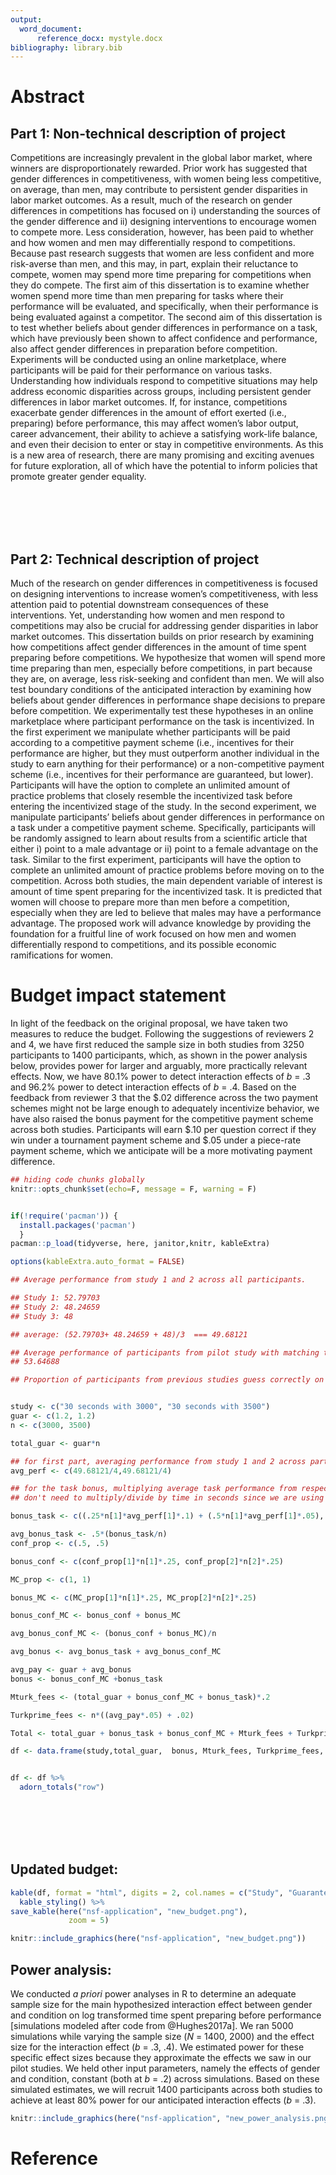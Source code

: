 ```yaml
---
output:
  word_document: 
      reference_docx: mystyle.docx
bibliography: library.bib
---
```


# Abstract

## Part 1: Non-technical description of project

Competitions are increasingly prevalent in the global labor market, where winners are disproportionately rewarded. Prior work has suggested that gender differences in competitiveness, with women being less competitive, on average, than men, may contribute to persistent gender disparities in labor market outcomes. As a result, much of the research on gender differences in competitions has focused on i) understanding the sources of the gender difference and ii) designing interventions to encourage women to compete more. Less consideration, however, has been paid to whether and how women and men may differentially respond to competitions. Because past research suggests that women are less confident and more risk-averse than men, and this may, in part, explain their reluctance to compete, women may spend more time preparing for competitions when they do compete. The first aim of this dissertation is to examine whether women spend more time than men preparing for tasks where their performance will be evaluated, and specifically, when their performance is being evaluated against a competitor. The second aim of this dissertation is to test whether beliefs about gender differences in performance on a task, which have previously been shown to affect confidence and performance, also affect gender differences in preparation before competition. Experiments will be conducted using an online marketplace, where participants will be paid for their performance on various tasks. Understanding how individuals respond to competitive situations may help address economic disparities across groups, including persistent gender differences in labor market outcomes. If, for instance, competitions exacerbate gender differences in the amount of effort exerted (i.e., preparing) before performance, this may affect women's labor output, career advancement, their ability to achieve a satisfying work-life balance, and even their decision to enter or stay in competitive environments. As this is a new area of research, there are many promising and exciting avenues for future exploration, all of which have the potential to inform policies that promote greater gender equality.


<br><br><br><br>

## Part 2: Technical description of project

Much of the research on gender differences in competitiveness is focused on designing interventions to increase women's competitiveness, with less attention paid to potential downstream consequences of these interventions. Yet, understanding how women and men respond to competitions may also be crucial for addressing gender disparities in labor market outcomes. This dissertation builds on prior research by examining how competitions affect gender differences in the amount of time spent preparing before competitions. We hypothesize that women will spend more time preparing than men, especially before competitions, in part because they are, on average, less risk-seeking and confident than men. We will also test boundary conditions of the anticipated interaction by examining how beliefs about gender differences in performance shape decisions to prepare before competition. We experimentally test these hypotheses in an online marketplace where participant performance on the task is incentivized. In the first experiment we manipulate whether participants will be paid according to a competitive payment scheme (i.e., incentives for their performance are higher, but they must outperform another individual in the study to earn anything for their performance) or a non-competitive payment scheme (i.e., incentives for their performance are guaranteed, but lower). Participants will have the option to complete an unlimited amount of practice problems that closely resemble the incentivized task before entering the incentivized stage of the study. In the second experiment, we manipulate participants' beliefs about gender differences in performance on a task under a competitive payment scheme. Specifically, participants will be randomly assigned to learn about results from a scientific article that either i) point to a male advantage or ii) point to a female advantage on the task. Similar to the first experiment, participants will have the option to complete an unlimited amount of practice problems before moving on to the competition. Across both studies, the main dependent variable of interest is amount of time spent preparing for the incentivized task. It is predicted that women will choose to prepare more than men before a competition, especially when they are led to believe that males may have a performance advantage. The proposed work will advance knowledge by providing the foundation for a fruitful line of work focused on how men and women differentially respond to competitions, and its possible economic ramifications for women.

# Budget impact statement

In light of the feedback on the original proposal, we have taken two measures to reduce the budget. Following the suggestions of reviewers 2 and 4, we have first reduced the sample size in both studies from 3250 participants to 1400 participants, which, as shown in the power analysis below, provides power for larger and arguably, more practically relevant effects. Now, we have 80.1% power to detect interaction effects of *b* = .3 and 96.2% power to detect interaction effects of *b* = .4. Based on the feedback from reviewer 3 that the \$.02 difference across the two payment schemes might not be large enough to adequately incentivize behavior, we have also raised the bonus payment for the competitive payment scheme across both studies. Participants will earn \$.10 per question correct if they win under a tournament payment scheme and \$.05 under a piece-rate payment scheme, which we anticipate will be a more motivating payment difference. 

```r

## hiding code chunks globally 
knitr::opts_chunk$set(echo=F, message = F, warning = F)


if(!require('pacman')) {
  install.packages('pacman')
  }
pacman::p_load(tidyverse, here, janitor,knitr, kableExtra)

options(kableExtra.auto_format = FALSE)


```

```r

## Average performance from study 1 and 2 across all participants. 

## Study 1: 52.79703
## Study 2: 48.24659
## Study 3: 48 

## average: (52.79703+ 48.24659 + 48)/3  === 49.68121

## Average performance of participants from pilot study with matching task across all 3 rounds within 60 seconds= 
## 53.64688

## Proportion of participants from previous studies guess correctly on conf = about 50% for all studies 


study <- c("30 seconds with 3000", "30 seconds with 3500")
guar <- c(1.2, 1.2)
n <- c(3000, 3500)

total_guar <- guar*n

## for first part, averaging performance from study 1 and 2 across participants. for second part, using performance from pilot
avg_perf <- c(49.68121/4,49.68121/4)

## for the task bonus, multiplying average task performance from respective previous study by the sample size for that specific condition (1/2 for piece-rate, only 1/4 for competition since only half of the half earn it), by the payment for that condition. 
## don't need to multiply/divide by time in seconds since we are using the same amount of time as previous studies.

bonus_task <- c((.25*n[1]*avg_perf[1]*.1) + (.5*n[1]*avg_perf[1]*.05),.5*n[2]*avg_perf[2]*.1)

avg_bonus_task <- .5*(bonus_task/n)
conf_prop <- c(.5, .5)

bonus_conf <- c(conf_prop[1]*n[1]*.25, conf_prop[2]*n[2]*.25)

MC_prop <- c(1, 1)

bonus_MC <- c(MC_prop[1]*n[1]*.25, MC_prop[2]*n[2]*.25)

bonus_conf_MC <- bonus_conf + bonus_MC

avg_bonus_conf_MC <- (bonus_conf + bonus_MC)/n

avg_bonus <- avg_bonus_task + avg_bonus_conf_MC

avg_pay <- guar + avg_bonus
bonus <- bonus_conf_MC +bonus_task 

Mturk_fees <- (total_guar + bonus_conf_MC + bonus_task)*.2

Turkprime_fees <- n*((avg_pay*.05) + .02)

Total <- total_guar + bonus_task + bonus_conf_MC + Mturk_fees + Turkprime_fees

df <- data.frame(study,total_guar,  bonus, Mturk_fees, Turkprime_fees, Total) 


df <- df %>%
  adorn_totals("row")


```

<br><br><br><br>

## Updated budget:

```r
kable(df, format = "html", digits = 2, col.names = c("Study", "Guaranteed payment", "Bonus payment", "MTurk fees", "Turkprime fees", "Total cost"), caption = "Table 1. Budget calculation", format.args = list(big.mark = ","))  %>% 
  kable_styling() %>%
save_kable(here("nsf-application", "new_budget.png"),
             zoom = 5)
```

```r

knitr::include_graphics(here("nsf-application", "new_budget.png"))
```

## Power analysis:

We conducted *a priori* power analyses in R to determine an adequate sample size for the main hypothesized interaction effect between gender and condition on log transformed time spent preparing before performance [simulations modeled after code from @Hughes2017a]. We ran 5000 simulations while varying the sample size (*N* = 1400, 2000) and the effect size for the interaction effect (*b* = .3, .4). We estimated power for these specific effect sizes because they approximate the effects we saw in our pilot studies. We held other input parameters, namely the effects of gender and condition, constant (both at *b* = .2) across simulations. Based on these simulated estimates, we will recruit 1400 participants across both studies to achieve at least 80% power for our anticipated interaction effects (*b* = .3).

```r

knitr::include_graphics(here("nsf-application", "new_power_analysis.png"))
```

# Reference 